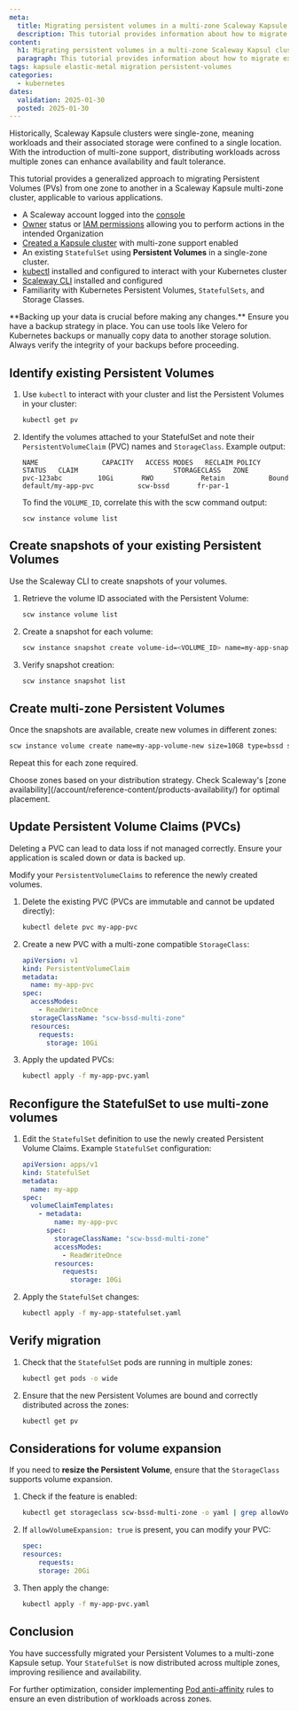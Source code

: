```yaml
---
meta:
  title: Migrating persistent volumes in a multi-zone Scaleway Kapsule cluster
  description: This tutorial provides information about how to migrate existing Persistent Volumes in a Scaleway Kapsule multi-zone cluster to enhance availability and fault tolerance.
content:
  h1: Migrating persistent volumes in a multi-zone Scaleway Kapsul cluster
  paragraph: This tutorial provides information about how to migrate existing Persistent Volumes in a Scaleway Kapsule multi-zone cluster to enhance availability and fault tolerance.
tags: kapsule elastic-metal migration persistent-volumes
categories:
  - kubernetes
dates:
  validation: 2025-01-30
  posted: 2025-01-30
---
```


Historically, Scaleway Kapsule clusters were single-zone, meaning workloads and their associated storage were confined to a single location. With the introduction of multi-zone support, distributing workloads across multiple zones can enhance availability and fault tolerance.

This tutorial provides a generalized approach to migrating Persistent Volumes (PVs) from one zone to another in a Scaleway Kapsule multi-zone cluster, applicable to various applications.

<Macro id="requirements" />

- A Scaleway account logged into the [console](https://console.scaleway.com)
- [Owner](/iam/concepts/#owner) status or [IAM permissions](/iam/concepts/#permission) allowing you to perform actions in the intended Organization
- [Created a Kapsule cluster](/kubernetes/how-to/create-cluster/) with multi-zone support enabled
- An existing `StatefulSet` using **Persistent Volumes** in a single-zone cluster.
- [kubectl](/kubernetes/how-to/connect-cluster-kubectl/) installed and configured to interact with your Kubernetes cluster
- [Scaleway CLI](/scaleway-cli/quickstart/) installed and configured
- Familiarity with Kubernetes Persistent Volumes, `StatefulSets`, and Storage Classes.

<Message type="important">
    **Backing up your data is crucial before making any changes.**  
    Ensure you have a backup strategy in place. You can use tools like Velero for Kubernetes backups or manually copy data to another storage solution. Always verify the integrity of your backups before proceeding.
</Message>

## Identify existing Persistent Volumes

1. Use `kubectl` to interact with your cluster and list the Persistent Volumes in your cluster:
    ```sh
    kubectl get pv
    ```

2. Identify the volumes attached to your StatefulSet and note their `PersistentVolumeClaim` (PVC) names and `StorageClass`.
    Example output:
    ```plaintext
    NAME                CAPACITY   ACCESS MODES   RECLAIM POLICY   STATUS   CLAIM                        STORAGECLASS   ZONE
    pvc-123abc         10Gi       RWO            Retain           Bound    default/my-app-pvc           scw-bssd       fr-par-1
    ```
    To find the `VOLUME_ID`, correlate this with the scw command output:
    ```
    scw instance volume list
    ```

## Create snapshots of your existing Persistent Volumes

Use the Scaleway CLI to create snapshots of your volumes.

1. Retrieve the volume ID associated with the Persistent Volume:
    ```sh
    scw instance volume list
    ```

2. Create a snapshot for each volume:
    ```sh
    scw instance snapshot create volume-id=<VOLUME_ID> name=my-app-snapshot
    ```

3. Verify snapshot creation:
    ```sh
    scw instance snapshot list
    ```

## Create multi-zone Persistent Volumes

Once the snapshots are available, create new volumes in different zones:

```sh
scw instance volume create name=my-app-volume-new size=10GB type=bssd snapshot-id=<SNAPSHOT_ID> zone=fr-par-2
```

Repeat this for each zone required.

<Meessage type="tip">
    Choose zones based on your distribution strategy. Check Scaleway's [zone availability](/account/reference-content/products-availability/) for optimal placement.
</Message>

## Update Persistent Volume Claims (PVCs)

<Message type="important">
    Deleting a PVC can lead to data loss if not managed correctly. Ensure your application is scaled down or data is backed up.
</Message>

Modify your `PersistentVolumeClaims` to reference the newly created volumes.

1. Delete the existing PVC (PVCs are immutable and cannot be updated directly):
    ```sh
    kubectl delete pvc my-app-pvc
    ```

2. Create a new PVC with a multi-zone compatible `StorageClass`:
    ```yaml
    apiVersion: v1
    kind: PersistentVolumeClaim
    metadata:
      name: my-app-pvc
    spec:
      accessModes:
        - ReadWriteOnce
      storageClassName: "scw-bssd-multi-zone"
      resources:
        requests:
          storage: 10Gi
    ```

3. Apply the updated PVCs:
    ```sh
    kubectl apply -f my-app-pvc.yaml
    ```

## Reconfigure the StatefulSet to use multi-zone volumes

1. Edit the `StatefulSet` definition to use the newly created Persistent Volume Claims.
    Example `StatefulSet` configuration:

    ```yaml
    apiVersion: apps/v1
    kind: StatefulSet
    metadata:
      name: my-app
    spec:
      volumeClaimTemplates:
        - metadata:
            name: my-app-pvc
          spec:
            storageClassName: "scw-bssd-multi-zone"
            accessModes:
              - ReadWriteOnce
            resources:
              requests:
                storage: 10Gi
    ```

2. Apply the `StatefulSet` changes:
    ```sh
    kubectl apply -f my-app-statefulset.yaml
    ```

## Verify migration

1. Check that the `StatefulSet` pods are running in multiple zones:
    ```sh
    kubectl get pods -o wide
    ```

2. Ensure that the new Persistent Volumes are bound and correctly distributed across the zones:
    ```sh
    kubectl get pv
    ```

## Considerations for volume expansion

If you need to **resize the Persistent Volume**, ensure that the `StorageClass` supports volume expansion. 

1. Check if the feature is enabled:
    ```sh
    kubectl get storageclass scw-bssd-multi-zone -o yaml | grep allowVolumeExpansion
    ```

2. If `allowVolumeExpansion: true` is present, you can modify your PVC:
    ```yaml
    spec:
    resources:
        requests:
        storage: 20Gi
    ```

3. Then apply the change:
    ```sh
    kubectl apply -f my-app-pvc.yaml
    ```

## Conclusion

You have successfully migrated your Persistent Volumes to a multi-zone Kapsule setup. Your `StatefulSet` is now distributed across multiple zones, improving resilience and availability.

For further optimization, consider implementing [Pod anti-affinity](https://kubernetes.io/docs/concepts/scheduling-eviction/assign-pod-node/#affinity-and-anti-affinity) rules to ensure an even distribution of workloads across zones.

